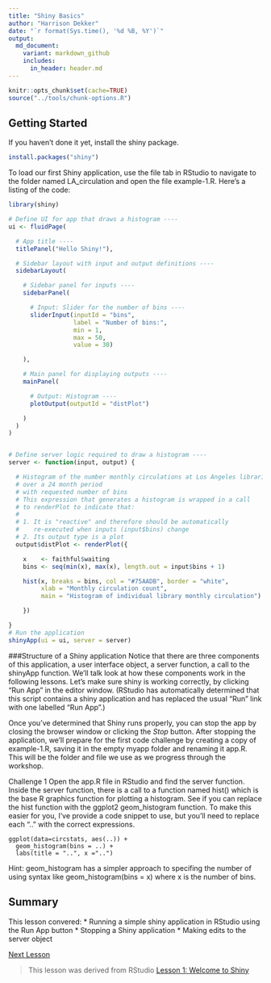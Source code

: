 ```yaml
---
title: "Shiny Basics"
author: "Harrison Dekker"
date: "`r format(Sys.time(), '%d %B, %Y')`"
output:
  md_document:
    variant: markdown_github
    includes:
      in_header: header.md
---
```


```r
knitr::opts_chunk$set(cache=TRUE)
source("../tools/chunk-options.R")
```
## Getting Started 
If you haven't done it yet, install the shiny package.

```r
install.packages("shiny")
```

To load our first Shiny application, use the file tab in RStudio to navigate to the folder named LA_circulation and open the file example-1.R. Here's a listing of the code:

```r

library(shiny)

# Define UI for app that draws a histogram ----
ui <- fluidPage(

  # App title ----
  titlePanel("Hello Shiny!"),

  # Sidebar layout with input and output definitions ----
  sidebarLayout(

    # Sidebar panel for inputs ----
    sidebarPanel(

      # Input: Slider for the number of bins ----
      sliderInput(inputId = "bins",
                  label = "Number of bins:",
                  min = 1,
                  max = 50,
                  value = 30)

    ),

    # Main panel for displaying outputs ----
    mainPanel(

      # Output: Histogram ----
      plotOutput(outputId = "distPlot")

    )
  )
)


# Define server logic required to draw a histogram ----
server <- function(input, output) {

  # Histogram of the number monthly circulations at Los Angeles libraries
  # over a 24 month period
  # with requested number of bins
  # This expression that generates a histogram is wrapped in a call
  # to renderPlot to indicate that:
  #
  # 1. It is "reactive" and therefore should be automatically
  #    re-executed when inputs (input$bins) change
  # 2. Its output type is a plot
  output$distPlot <- renderPlot({

    x    <- faithful$waiting
    bins <- seq(min(x), max(x), length.out = input$bins + 1)

    hist(x, breaks = bins, col = "#75AADB", border = "white",
         xlab = "Monthly circulation count",
         main = "Histogram of individual library monthly circulation")

    })

}
# Run the application 
shinyApp(ui = ui, server = server)


```

###Structure of a Shiny application
Notice that there are three components of this application, a user interface object, a server function, a call to the shinyApp function. We'll talk look at how these components work in the following lessons. Let's make sure shiny is working correctly, by clicking "Run App" in the editor window. (RStudio has automatically determined that this script contains a shiny application and has replaced the usual "Run" link with one labelled "Run App".)

Once you've determined that Shiny runs properly, you can stop the app by closing the browser window or clicking the *Stop* button. After stopping the application, we'll prepare for the first code challenge by creating a copy of example-1.R, saving it in the empty myapp folder and renaming it app.R. This will be the folder and file we use as we progress through the workshop.

Challenge 1
Open the app.R file in RStudio and find the server function. Inside the server function, there is a call to a function named hist() which is the base R graphics function for plotting a histogram. See if you can replace the hist function with the ggplot2 geom_histogram function. To make this easier for you, I've provide a code snippet to use, but you'll need to replace each ".." with the correct expressions.
```
ggplot(data=circstats, aes(..)) + 
  geom_histogram(bins = ..) + 
  labs(title = "..", x ="..")
```
Hint: geom_histogram has a simpler approach to specifing the number of using syntax like geom_histogram(bins = x) where x is the number of bins. 

## Summary
This lesson convered:
 * Running a simple shiny application in RStudio using the Run App button
 * Stopping a Shiny application
 * Making edits to the server object
 
[Next Lesson](pages/01shiny_basics.html)

> This lesson was derived from RStudio [Lesson 1: Welcome to Shiny](https://shiny.rstudio.com/tutorial/written-tutorial/lesson1/)